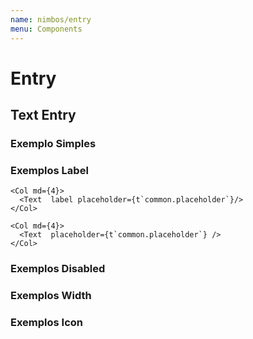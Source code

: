 ```yaml
---
name: nimbos/entry
menu: Components
---
```




# **Entry**



<PropsTable of={Text} />

## Text Entry
### Exemplo Simples

<Playground>
    <Text label={t`common.label`} placeholder={t`common.placeholder`} />
</Playground>

### Exemplos Label

<Playground>
  <Row>
    <Col md={4}>
      <Text label={t`common.label`} placeholder={t`common.placeholder`}/>
    </Col>

    <Col md={4}>
      <Text  label placeholder={t`common.placeholder`}/>
    </Col>

    <Col md={4}>
      <Text  placeholder={t`common.placeholder`} />
    </Col>
  </Row>

</Playground>

### Exemplos Disabled

<Playground>
    <Text label={t`common.label`} placeholder={t`common.placeholder`} disabled/>
</Playground>

### Exemplos Width

<Playground>
    <Text label={t`common.label`} placeholder={t`common.placeholder`} width='50%'/>
    <Text label={t`common.label`} placeholder={t`common.placeholder`} width='392px'/>
    <Text label={t`common.label`} placeholder={t`common.placeholder`} width='49rem'/>
</Playground>

### Exemplos Icon

<Playground>
    <Text label={t`common.label`} placeholder={t`common.placeholder`} iconLeft="fas fa-cloud"/>
    <Text label={t`common.label`} placeholder={t`common.placeholder`} iconRight="fas fa-cloud"/>
    <Text label={t`common.label`} placeholder={t`common.placeholder`} iconRight="fas fa-cloud" iconLeft="fas fa-cloud"/>
</Playground>

